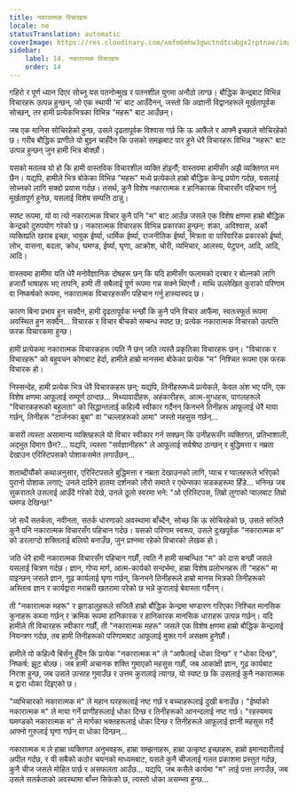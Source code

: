 ```yaml
---
title: नकारात्मक विचारहरू
locale: ne
statusTranslation: automatic
coverImage: https://res.cloudinary.com/xmfm6mhw3gwctndtcubgx2rptnae/image/upload/v1740468922/small_cover_tratado_de_psicologia_revolucionaria_a4c0dca4e0.webp
sidebar:
    label: 14. नकारात्मक विचारहरू
    order: 14
---
```

गहिरो र पूर्ण ध्यान दिएर सोच्नु यस पतनोन्मुख र पतनशील युगमा अनौठो लाग्छ। बौद्धिक केन्द्रबाट विभिन्न विचारहरू उत्पन्न हुन्छन्, जो एक स्थायी 'म' बाट आउँदैनन्, जस्तो कि अज्ञानी विद्वानहरूले मूर्खतापूर्वक सोच्छन्, तर हामी प्रत्येकभित्रका विभिन्न "महरू" बाट आउँछन्।

जब एक मानिस सोचिरहेको हुन्छ, उसले दृढतापूर्वक विश्वास गर्छ कि ऊ आफैंले र आफ्नै इच्छाले सोचिरहेको छ। गरीब बौद्धिक प्राणीले यो बुझ्न चाहँदैन कि उसको समझबाट पार हुने धेरै विचारहरू विभिन्न "महरू" बाट उत्पन्न हुन्छन् जुन हामी भित्र बोक्छौं।

यसको मतलब यो हो कि हामी वास्तविक विचारशील व्यक्ति होइनौं; वास्तवमा हामीसँग अझै व्यक्तिगत मन छैन। यद्यपि, हामीले भित्र बोकेका विभिन्न "महरू" मध्ये प्रत्येकले हाम्रो बौद्धिक केन्द्र प्रयोग गर्दछ, यसलाई सोच्नको लागि सक्दो प्रयास गर्दछ। तसर्थ, कुनै विशेष नकारात्मक र हानिकारक विचारसँग पहिचान गर्नु मूर्खतापूर्ण हुनेछ, यसलाई विशेष सम्पत्ति ठान्नु।

स्पष्ट रूपमा, यो वा त्यो नकारात्मक विचार कुनै पनि "म" बाट आउँछ जसले एक विशेष क्षणमा हाम्रो बौद्धिक केन्द्रको दुरुपयोग गरेको छ। नकारात्मक विचारहरू विभिन्न प्रकारका हुन्छन्: शंका, अविश्वास, अर्को व्यक्तिप्रति खराब इच्छा, भावुक ईर्ष्या, धार्मिक ईर्ष्या, राजनीतिक ईर्ष्या, मित्रता वा पारिवारिक प्रकारको ईर्ष्या, लोभ, वासना, बदला, क्रोध, घमण्ड, ईर्ष्या, घृणा, आक्रोश, चोरी, व्यभिचार, आलस्य, पेटुपन, आदि, आदि, आदि।

वास्तवमा हामीमा यति धेरै मनोवैज्ञानिक दोषहरू छन् कि यदि हामीसँग फलामको दरबार र बोल्नको लागि हजारौं भाषाहरू भए तापनि, हामी ती सबैलाई पूर्ण रूपमा गन्न सक्ने थिएनौं। माथि उल्लेखित कुराको परिणाम वा निष्कर्षको रूपमा, नकारात्मक विचारहरूसँग पहिचान गर्नु हास्यास्पद छ।

कारण बिना प्रभाव हुन सक्दैन, हामी दृढतापूर्वक भन्छौं कि कुनै पनि विचार आफैंमा, स्वतःस्फूर्त रूपमा अवस्थित हुन सक्दैन... विचारक र विचार बीचको सम्बन्ध स्पष्ट छ; प्रत्येक नकारात्मक विचारको उत्पत्ति फरक विचारकमा हुन्छ।

हामी प्रत्येकमा नकारात्मक विचारकहरू त्यति नै छन् जति त्यस्तै प्रकृतिका विचारहरू छन्। "विचारक र विचारहरू" को बहुवचन कोणबाट हेर्दा, हामीले हाम्रो मानसमा बोकेका प्रत्येक "म" निश्चित रूपमा एक फरक विचारक हो।

निस्सन्देह, हामी प्रत्येक भित्र धेरै विचारकहरू छन्; यद्यपि, तिनीहरूमध्ये प्रत्येकले, केवल अंश भए पनि, एक विशेष क्षणमा आफूलाई सम्पूर्ण ठान्दछ... मिथ्यावादीहरू, अहंकारीहरू, आत्म-मुग्धहरू, पागलहरूले "विचारकहरूको बहुलता" को सिद्धान्तलाई कहिल्यै स्वीकार गर्दैनन् किनभने तिनीहरू आफूलाई धेरै माया गर्छन्, तिनीहरू "टार्जनका बुबा" वा "चल्लाहरूको आमा" जस्तो महसुस गर्छन्...

कसरी त्यस्ता असामान्य व्यक्तिहरूले यो विचार स्वीकार गर्न सक्छन् कि उनीहरूसँग व्यक्तिगत, प्रतिभाशाली, अद्भुत दिमाग छैन?... यद्यपि, त्यस्ता "सर्वज्ञानीहरू" ले आफूलाई सर्वश्रेष्ठ ठान्छन् र बुद्धिमत्ता र नम्रता देखाउन एरिस्टिपसको पोशाकसमेत लगाउँछन्...

शताब्दीयौंको कथाअनुसार, एरिस्टिपसले बुद्धिमत्ता र नम्रता देखाउनको लागि, प्याच र प्वालहरूले भरिएको पुरानो पोशाक लगाए; उनले दाहिने हातमा दर्शनको लौरो समाते र एथेन्सका सडकहरूमा हिँडे... भनिन्छ जब सुकरातले उसलाई आउँदै गरेको देखे, उनले ठूलो स्वरमा भने: "ओ एरिस्टिपस, तिम्रो लुगाको प्वालबाट तिम्रो घमण्ड देखिन्छ!"

जो सधैं सतर्कता, नवीनता, सतर्क धारणाको अवस्थामा बाँच्दैन, सोच्छ कि ऊ सोचिरहेको छ, उसले सजिलै कुनै पनि नकारात्मक विचारसँग पहिचान गर्दछ। यसको परिणाम स्वरूप, उसले दुःखपूर्वक "नकारात्मक म" को डरलाग्दो शक्तिलाई बलियो बनाउँछ, जुन प्रश्नमा रहेको विचारको लेखक हो।

जति धेरै हामी नकारात्मक विचारसँग पहिचान गर्छौं, त्यति नै हामी सम्बन्धित "म" को दास बन्छौं जसले यसलाई चित्रण गर्दछ। ज्ञान, गोप्य मार्ग, आत्म-कार्यको सन्दर्भमा, हाम्रा विशेष प्रलोभनहरू ती "महरू" मा पाइन्छन् जसले ज्ञान, गूढ कार्यलाई घृणा गर्छन्, किनभने तिनीहरूले हाम्रो मानस भित्रको तिनीहरूको अस्तित्व ज्ञान र कार्यद्वारा नराम्ररी खतरामा परेको छ भन्ने कुरालाई बेवास्ता गर्दैनन्।

ती "नकारात्मक महरू" र झगडालुहरूले सजिलै हाम्रो बौद्धिक केन्द्रमा भण्डारण गरिएका निश्चित मानसिक कुनाहरू कब्जा गर्छन् र क्रमिक रूपमा हानिकारक र हानिकारक मानसिक धाराहरू उत्पन्न गर्छन्। यदि हामीले ती विचारहरू स्वीकार गर्छौं, ती "नकारात्मक महरू" जसले एक विशेष क्षणमा हाम्रो बौद्धिक केन्द्रलाई नियन्त्रण गर्दछ, तब हामी तिनीहरूको परिणामबाट आफूलाई मुक्त गर्न असक्षम हुनेछौं।

हामीले यो कहिल्यै बिर्सनु हुँदैन कि प्रत्येक "नकारात्मक म" ले "आफैलाई धोका दिन्छ" र "धोका दिन्छ", निष्कर्ष: झूट बोल्छ। जब हामी अचानक शक्ति गुमाएको महसुस गर्छौं, जब आकांक्षी ज्ञान, गूढ कार्यबाट निराश हुन्छ, जब उसले उत्साह गुमाउँछ र उत्तम कुरालाई त्याग्छ, यो स्पष्ट छ कि उसलाई कुनै नकारात्मक म द्वारा धोका दिइएको छ।

"व्यभिचारको नकारात्मक म" ले महान घरहरूलाई नष्ट गर्छ र बच्चाहरूलाई दुखी बनाउँछ। "ईर्ष्याको नकारात्मक म" ले माया गर्ने प्राणीहरूलाई धोका दिन्छ र तिनीहरूको आनन्दलाई नष्ट गर्छ। "रहस्यमय घमण्डको नकारात्मक म" ले मार्गका भक्तहरूलाई धोका दिन्छ र तिनीहरूले आफूलाई ज्ञानी महसुस गर्दै आफ्नो गुरुलाई घृणा गर्छन् वा धोका दिन्छन्...

नकारात्मक म ले हाम्रा व्यक्तिगत अनुभवहरू, हाम्रा सम्झनाहरू, हाम्रा उत्कृष्ट इच्छाहरू, हाम्रो इमानदारीलाई अपील गर्दछ, र यी सबैको कठोर चयनको माध्यमबाट, यसले कुनै चीजलाई गलत प्रकाशमा प्रस्तुत गर्दछ, कुनै चीज जसले मोहित पार्छ र असफलता आउँछ... यद्यपि, जब कसैले कार्यमा "म" लाई पत्ता लगाउँछ, जब उसले सतर्कताको अवस्थामा बाँच्न सिकेको छ, त्यस्तो धोका असम्भव हुन्छ...

